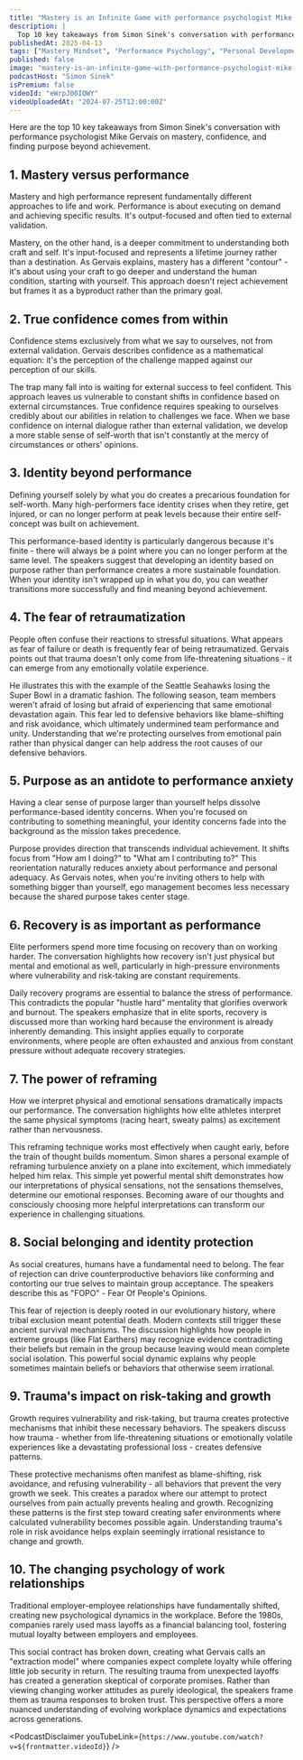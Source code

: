 ```yaml
---
title: "Mastery is an Infinite Game with performance psychologist Mike Gervais | A Bit of Optimism Podcast"
description: |
  Top 10 key takeaways from Simon Sinek's conversation with performance psychologist Mike Gervais on mastery, confidence, and finding purpose beyond achievement.
publishedAt: 2025-04-13
tags: ["Mastery Mindset", "Performance Psychology", "Personal Development"]
published: false
image: "mastery-is-an-infinite-game-with-performance-psychologist-mike-gervais.jpg"
podcastHost: "Simon Sinek"
isPremium: false
videoId: "eWrpJ00IQWY"
videoUploadedAt: "2024-07-25T12:00:00Z"
---
```



<PodcastSummaryPageLayout frontmatter={frontmatter}>

Here are the top 10 key takeaways from Simon Sinek's conversation with performance psychologist Mike Gervais on mastery, confidence, and finding purpose beyond achievement.

## 1. Mastery versus performance

Mastery and high performance represent fundamentally different approaches to life and work. Performance is about executing on demand and achieving specific results. It's output-focused and often tied to external validation.

Mastery, on the other hand, is a deeper commitment to understanding both craft and self. It's input-focused and represents a lifetime journey rather than a destination. As Gervais explains, mastery has a different "contour" - it's about using your craft to go deeper and understand the human condition, starting with yourself. This approach doesn't reject achievement but frames it as a byproduct rather than the primary goal.

## 2. True confidence comes from within

Confidence stems exclusively from what we say to ourselves, not from external validation. Gervais describes confidence as a mathematical equation: it's the perception of the challenge mapped against our perception of our skills.

The trap many fall into is waiting for external success to feel confident. This approach leaves us vulnerable to constant shifts in confidence based on external circumstances. True confidence requires speaking to ourselves credibly about our abilities in relation to challenges we face. When we base confidence on internal dialogue rather than external validation, we develop a more stable sense of self-worth that isn't constantly at the mercy of circumstances or others' opinions.

## 3. Identity beyond performance

Defining yourself solely by what you do creates a precarious foundation for self-worth. Many high-performers face identity crises when they retire, get injured, or can no longer perform at peak levels because their entire self-concept was built on achievement.

This performance-based identity is particularly dangerous because it's finite - there will always be a point where you can no longer perform at the same level. The speakers suggest that developing an identity based on purpose rather than performance creates a more sustainable foundation. When your identity isn't wrapped up in what you do, you can weather transitions more successfully and find meaning beyond achievement.

## 4. The fear of retraumatization

People often confuse their reactions to stressful situations. What appears as fear of failure or death is frequently fear of being retraumatized. Gervais points out that trauma doesn't only come from life-threatening situations - it can emerge from any emotionally volatile experience.

He illustrates this with the example of the Seattle Seahawks losing the Super Bowl in a dramatic fashion. The following season, team members weren't afraid of losing but afraid of experiencing that same emotional devastation again. This fear led to defensive behaviors like blame-shifting and risk avoidance, which ultimately undermined team performance and unity. Understanding that we're protecting ourselves from emotional pain rather than physical danger can help address the root causes of our defensive behaviors.

## 5. Purpose as an antidote to performance anxiety

Having a clear sense of purpose larger than yourself helps dissolve performance-based identity concerns. When you're focused on contributing to something meaningful, your identity concerns fade into the background as the mission takes precedence.

Purpose provides direction that transcends individual achievement. It shifts focus from "How am I doing?" to "What am I contributing to?" This reorientation naturally reduces anxiety about performance and personal adequacy. As Gervais notes, when you're inviting others to help with something bigger than yourself, ego management becomes less necessary because the shared purpose takes center stage.

## 6. Recovery is as important as performance

Elite performers spend more time focusing on recovery than on working harder. The conversation highlights how recovery isn't just physical but mental and emotional as well, particularly in high-pressure environments where vulnerability and risk-taking are constant requirements.

Daily recovery programs are essential to balance the stress of performance. This contradicts the popular "hustle hard" mentality that glorifies overwork and burnout. The speakers emphasize that in elite sports, recovery is discussed more than working hard because the environment is already inherently demanding. This insight applies equally to corporate environments, where people are often exhausted and anxious from constant pressure without adequate recovery strategies.

## 7. The power of reframing

How we interpret physical and emotional sensations dramatically impacts our performance. The conversation highlights how elite athletes interpret the same physical symptoms (racing heart, sweaty palms) as excitement rather than nervousness.

This reframing technique works most effectively when caught early, before the train of thought builds momentum. Simon shares a personal example of reframing turbulence anxiety on a plane into excitement, which immediately helped him relax. This simple yet powerful mental shift demonstrates how our interpretations of physical sensations, not the sensations themselves, determine our emotional responses. Becoming aware of our thoughts and consciously choosing more helpful interpretations can transform our experience in challenging situations.

## 8. Social belonging and identity protection

As social creatures, humans have a fundamental need to belong. The fear of rejection can drive counterproductive behaviors like conforming and contorting our true selves to maintain group acceptance. The speakers describe this as "FOPO" - Fear Of People's Opinions.

This fear of rejection is deeply rooted in our evolutionary history, where tribal exclusion meant potential death. Modern contexts still trigger these ancient survival mechanisms. The discussion highlights how people in extreme groups (like Flat Earthers) may recognize evidence contradicting their beliefs but remain in the group because leaving would mean complete social isolation. This powerful social dynamic explains why people sometimes maintain beliefs or behaviors that otherwise seem irrational.

## 9. Trauma's impact on risk-taking and growth

Growth requires vulnerability and risk-taking, but trauma creates protective mechanisms that inhibit these necessary behaviors. The speakers discuss how trauma - whether from life-threatening situations or emotionally volatile experiences like a devastating professional loss - creates defensive patterns.

These protective mechanisms often manifest as blame-shifting, risk avoidance, and refusing vulnerability - all behaviors that prevent the very growth we seek. This creates a paradox where our attempt to protect ourselves from pain actually prevents healing and growth. Recognizing these patterns is the first step toward creating safer environments where calculated vulnerability becomes possible again. Understanding trauma's role in risk avoidance helps explain seemingly irrational resistance to change and growth.

## 10. The changing psychology of work relationships

Traditional employer-employee relationships have fundamentally shifted, creating new psychological dynamics in the workplace. Before the 1980s, companies rarely used mass layoffs as a financial balancing tool, fostering mutual loyalty between employers and employees.

This social contract has broken down, creating what Gervais calls an "extraction model" where companies expect complete loyalty while offering little job security in return. The resulting trauma from unexpected layoffs has created a generation skeptical of corporate promises. Rather than viewing changing worker attitudes as purely ideological, the speakers frame them as trauma responses to broken trust. This perspective offers a more nuanced understanding of evolving workplace dynamics and expectations across generations.

<PodcastDisclaimer
  youTubeLink={`https://www.youtube.com/watch?v=${frontmatter.videoId}`}
/>

</PodcastSummaryPageLayout>
